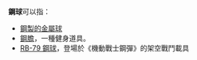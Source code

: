 '''鋼球'''可以指：
*[[鐵球|鋼製的金屬球]]
*[[鋼膽|鋼膽]]，一種健身道具。
*[[RB-79|RB-79 鋼球]]，登場於《機動戰士鋼彈》的架空戰鬥載具

{{disambig|cat=二字消歧義}}